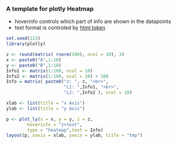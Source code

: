 
### A template for plotly Heatmap

* hoverinfo controls which part of info are shown in the datapoints
* text format is controled by [html token](https://plot.ly/r/reference/#layout-annotations-text) 

```r
set.seed(123)
library(plotly)

z <- round(matrix( rnorm(100), ncol = 10), 3)
x <- paste0("A",1:10)
y <- paste0("B",1:10)
Info1 <- matrix(1:100, ncol = 10)
Info2 <- matrix(1:100, ncol = 10) + 100
Info = matrix( paste0("z: ", z, "<br>",
                      "L1: ",Info1, "<br>",
                      "L2: ",Info2 ), ncol = 10)

xlab <- list(title = "x Axis")
ylab <- list(title = "y Axis")

p <- plot_ly(x = x, y = y, z = z, 
        hoverinfo = "z+text",
        type = "heatmap",text = Info)
layout(p, xaxis = xlab, yaxis = ylab, title = "tmp")
```

